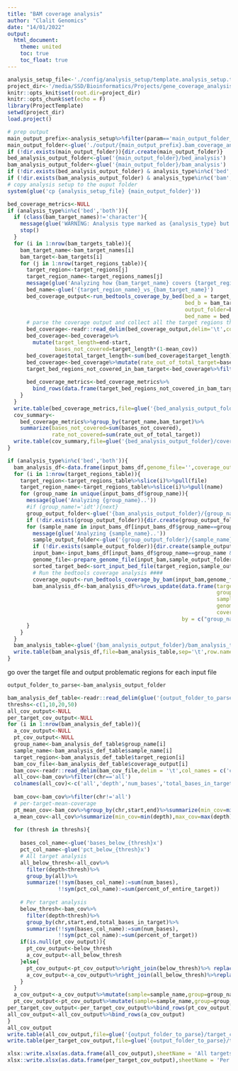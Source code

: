 ```yaml
---
title: "BAM coverage analysis"
author: "Clalit Genomics"
date: "14/01/2022"
output: 
  html_document:
    theme: united
    toc: true
    toc_float: true
---
```


```r
analysis_setup_file<-'./config/analysis_setup/template.analysis_setup.txt'
project_dir<-'/media/SSD/Bioinformatics/Projects/gene_coverage_analysis_2022/'
knitr::opts_knit$set(root.dir=project_dir)
knitr::opts_chunk$set(echo = F)
library(ProjectTemplate)
setwd(project_dir)
load.project()
```

```r
# prep output
main_output_prefix<-analysis_setup%>%filter(param=='main_output_folder_prefix')%>%pull(value)
main_output_folder<-glue('./output/{main_output_prefix}.bam_coverage_analysis.{Sys.Date()}')
if (!dir.exists(main_output_folder)){dir.create(main_output_folder)}
bed_analysis_output_folder<-glue('{main_output_folder}/bed_analysis')
bam_analysis_output_folder<-glue('{main_output_folder}/bam_analysis')
if (!dir.exists(bed_analysis_output_folder) & analysis_type%in%c('bed','both')){dir.create(bed_analysis_output_folder)}
if (!dir.exists(bam_analysis_output_folder) & analysis_type%in%c('bam','both')){dir.create(bam_analysis_output_folder)}
# copy analysis setup to the ouput folder
system(glue('cp {analysis_setup_file} {main_output_folder}'))
```

```r
bed_coverage_metrics<-NULL
if (analysis_type%in%c('bed','both')){
  if (class(bam_target_names)!='character'){
    message(glue('WARNING: Analysis type marked as {analysis_type} but no bam target files provided. will not check the theoretical target coverage'))
    stop()
  }
  for (i in 1:nrow(bam_targets_table)){
    bam_target_name<-bam_target_names[i]
    bam_target<-bam_targets[i]
    for (j in 1:nrow(target_regions_table)){
      target_region<-target_regions[j]
      target_region_name<-target_regions_names[j]
      message(glue('Analyzing how {bam_target_name} covers {target_region_name}'))
      bed_name<-glue('{target_region_name}_vs_{bam_target_name}')
      bed_coverage_output<-run_bedtools_coverage_by_bed(bed_a = target_region,
                                                        bed_b = bam_target,
                                                        output_folder=bed_analysis_output_folder,
                                                        bed_name = bed_name)
      # parse the coverage output and collect all the target regions that do not have full coverage 
      bed_coverage<-readr::read_delim(bed_coverage_output,delim='\t',col_names = c('chr','start','end','mean_cov'))
      bed_coverage<-bed_coverage%>%
        mutate(target_length=end-start,
               bases_not_covered=target_length*(1-mean_cov))
      bed_coverage$total_target_length<-sum(bed_coverage$target_length)
      bed_coverage<-bed_coverage%>%mutate(rate_out_of_total_target=bases_not_covered/total_target_length)
      target_bed_regions_not_covered_in_bam_target<-bed_coverage%>%filter(mean_cov<1)
      
      bed_coverage_metrics<-bed_coverage_metrics%>%
        bind_rows(data.frame(target_bed_regions_not_covered_in_bam_target,target_name=target_region_name,bam_target=bam_target_name))
    }
  }
  write.table(bed_coverage_metrics,file=glue('{bed_analysis_output_folder}/coverage_by_target_beds.{Sys.Date()}.txt'),sep='\t',row.names = F)
  cov_summary<-
    bed_coverage_metrics%>%group_by(target_name,bam_target)%>%
    summarize(bases_not_covered=sum(bases_not_covered),
              rate_not_covered=sum(rate_out_of_total_target))
  write.table(cov_summary,file=glue('{bed_analysis_output_folder}/coverage_by_target_beds_summary.{Sys.Date()}.txt'),sep='\t',row.names = F)
}


```

```r
if (analysis_type%in%c('bed','both')){
  bam_analysis_df<-data.frame(input_bams_df,genome_file='',coverage_output='',target_region='')
  for (i in 1:nrow(target_regions_table)){
    target_region<-target_regions_table%>%slice(i)%>%pull(file)
    target_region_name<-target_regions_table%>%slice(i)%>%pull(name)
    for (group_name in unique(input_bams_df$group_name)){
      message(glue('Analyzing {group_name}..'))
      #if (group_name!='idt'){next}
      group_output_folder<-glue('{bam_analysis_output_folder}/{group_name}')
      if (!dir.exists(group_output_folder)){dir.create(group_output_folder)}
      for (sample_name in input_bams_df[input_bams_df$group_name==group_name,'sample_name']){
        message(glue('Analyzing {sample_name}..'))
        sample_output_folder<-glue('{group_output_folder}/{sample_name}')
        if (!dir.exists(sample_output_folder)){dir.create(sample_output_folder)}
        input_bam<-input_bams_df[input_bams_df$group_name==group_name & input_bams_df$sample_name==sample_name,'sample_path']
        genome_file<-prepare_genome_file(input_bam,sample_output_folder)
        sorted_target_bed<-sort_input_bed_file(target_region,sample_output_folder,genome_file)
        # Run the bedtools coverage analysis #### 
        coverage_ouput<-run_bedtools_coverage_by_bam(input_bam,genome_file,sorted_target_bed,sample_output_folder,remove_duplicates=remove_duplicates)
        bam_analysis_df<-bam_analysis_df%>%rows_update(data.frame(target_region=target_region_name,
                                                                  group_name=group_name,
                                                                  sample_name=sample_name,
                                                                  genome_file=genome_file,
                                                                  coverage_output=coverage_ouput),
                                                       by = c("group_name","sample_name"))
      }
    }
  }
  bam_analysis_table<-glue('{bam_analysis_output_folder}/bam_analysis_table.csv')
  write.table(bam_analysis_df,file=bam_analysis_table,sep='\t',row.names = F)
}
```

go over the target file and output problematic regions for each input file

```r
output_folder_to_parse<-bam_analysis_output_folder

bam_analysis_def_table<-readr::read_delim(glue('{output_folder_to_parse}/bam_analysis_table.csv'))
threshs<-c(1,10,20,50)
all_cov_output<-NULL
per_target_cov_output<-NULL
for (i in 1:nrow(bam_analysis_def_table)){
  a_cov_output<-NULL
  pt_cov_output<-NULL
  group_name<-bam_analysis_def_table$group_name[i]
  sample_name<-bam_analysis_def_table$sample_name[i]
  target_region<-bam_analysis_def_table$target_region[i]
  bam_cov_file<-bam_analysis_def_table$coverage_output[i]
  bam_cov<-readr::read_delim(bam_cov_file,delim = '\t',col_names = c('chr','start','end','depth','num_bases','total_bases_in_target','percent_of_target'))
  all_cov<-bam_cov%>%filter(chr=='all')
  colnames(all_cov)<-c('all','depth','num_bases','total_bases_in_target','percent_of_entire_target','X1','X2')
  
  bam_cov<-bam_cov%>%filter(chr!='all')
  # per-target-mean-coverage
  pt_mean_cov<-bam_cov%>%group_by(chr,start,end)%>%summarize(min_cov=min(depth),max_cov=max(depth),mean_cov=sum(depth*percent_of_target))
  a_mean_cov<-all_cov%>%summarize(min_cov=min(depth),max_cov=max(depth),mean_cov=sum(depth*percent_of_entire_target))
  
  for (thresh in threshs){
    
    bases_col_name<-glue('bases_below_{thresh}x')
    pct_col_name<-glue('pct_below_{thresh}x')
    # All target analysis
    all_below_thresh<-all_cov%>%
      filter(depth<thresh)%>%
      group_by(all)%>%
      summarize(!!sym(bases_col_name):=sum(num_bases),
                !!sym(pct_col_name):=sum(percent_of_entire_target))
  
    # Per target analysis
    below_thresh<-bam_cov%>%
      filter(depth<thresh)%>%
      group_by(chr,start,end,total_bases_in_target)%>%
      summarize(!!sym(bases_col_name):=sum(num_bases),
                !!sym(pct_col_name):=sum(percent_of_target))
    if(is.null(pt_cov_output)){
      pt_cov_output<-below_thresh 
      a_cov_output<-all_below_thresh
    }else{
      pt_cov_output<-pt_cov_output%>%right_join(below_thresh)%>% replace(is.na(.), 0)
      a_cov_output<-a_cov_output%>%right_join(all_below_thresh)%>%replace(is.na(.), 0)
    }
  }
  a_cov_output<-a_cov_output%>%mutate(sample=sample_name,group=group_name,target_region=target_region)%>%bind_cols(a_mean_cov)
  pt_cov_output<-pt_cov_output%>%mutate(sample=sample_name,group=group_name,target_region=target_region)%>%left_join(pt_mean_cov)
per_target_cov_output<-per_target_cov_output%>%bind_rows(pt_cov_output)
all_cov_output<-all_cov_output%>%bind_rows(a_cov_output)
}
all_cov_output
write.table(all_cov_output,file=glue('{output_folder_to_parse}/target_coverage_analysis.all.{Sys.Date()}.csv'))
write.table(per_target_cov_output,file=glue('{output_folder_to_parse}/target_coverage_analysis.per_target.{Sys.Date()}.csv'))

xlsx::write.xlsx(as.data.frame(all_cov_output),sheetName = 'All targets coverage',row.names = FALSE,file=glue('{output_folder_to_parse}/target_coverage_analysis.{Sys.Date()}.xls'))
xlsx::write.xlsx(as.data.frame(per_target_cov_output),sheetName = 'Per target coverage',row.names = FALSE,file=glue('{output_folder_to_parse}/target_coverage_analysis.{Sys.Date()}.xls'),append = TRUE)

```

